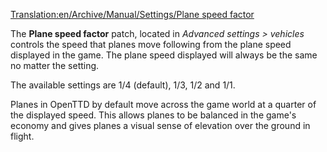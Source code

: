[[Translation:en/Archive/Manual/Settings/Plane speed factor]]


The '''Plane speed factor''' patch, located in ''Advanced settings > vehicles'' controls the speed that planes move following from the plane speed displayed in the game. The plane speed displayed will always be the same no matter the setting.

The available settings are 1/4 (default), 1/3, 1/2 and 1/1.

Planes in OpenTTD by default move across the game world at a quarter of the displayed speed. This allows planes to be balanced in the game's economy and gives planes a visual sense of elevation over the ground in flight.